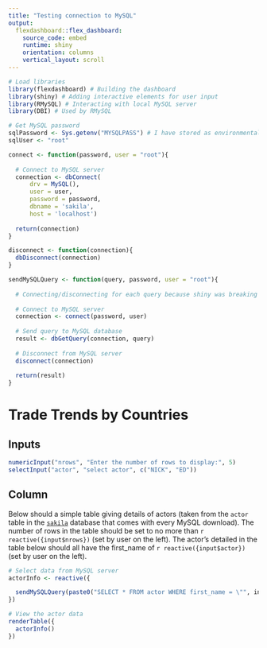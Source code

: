---
title: "Testing connection to MySQL"
output: 
  flexdashboard::flex_dashboard:
    source_code: embed
    runtime: shiny
    orientation: columns
    vertical_layout: scroll
---

```{r setup, include=FALSE}
# Load libraries
library(flexdashboard) # Building the dashboard
library(shiny) # Adding interactive elements for user input
library(RMySQL) # Interacting with local MySQL server
library(DBI) # Used by RMySQL

# Get MySQL password
sqlPassword <- Sys.getenv("MYSQLPASS") # I have stored as environmental variable
sqlUser <- "root"
```

```{r define functions to interact with MySQL server}

connect <- function(password, user = "root"){
  
  # Connect to MySQL server
  connection <- dbConnect(
      drv = MySQL(),
      user = user, 
      password = password,
      dbname = 'sakila',
      host = 'localhost')
  
  return(connection)
}

disconnect <- function(connection){
  dbDisconnect(connection)
}

sendMySQLQuery <- function(query, password, user = "root"){
  
  # Connecting/disconnecting for each query because shiny was breaking after 16 connections made (see question here: https://stackoverflow.com/questions/33885400/rmysql-internal-error-in-rs-dbi-getconnection-corrupt-connection-handle)
  
  # Connect to MySQL server
  connection <- connect(password, user)
  
  # Send query to MySQL database
  result <- dbGetQuery(connection, query)
  
  # Disconnect from MySQL server
  disconnect(connection)
  
  return(result)
}
```


Trade Trends by Countries
========================================

Inputs {.sidebar}
----------------------------------------

```{r user input}

numericInput("nrows", "Enter the number of rows to display:", 5)
selectInput("actor", "select actor", c("NICK", "ED"))
```

Column
------------------------------------

Below should a simple table giving details of actors (taken from the `actor` table in the [`sakila`](https://dev.mysql.com/doc/sakila/en/) database that comes with every MySQL download). The number of rows in the table should be set to no more than ``r reactive({input$nrows})`` (set by user on the left). The actor's detailed in the table below should all have the first_name of ``r reactive({input$actor})`` (set by user on the left).

```{r get data based on user input}

# Select data from MySQL server
actorInfo <- reactive({

  sendMySQLQuery(paste0("SELECT * FROM actor WHERE first_name = \"", input$actor, "\" LIMIT ", input$nrows, ";"), password = sqlPassword, user = sqlUser)
})
```

```{r show data}
# View the actor data
renderTable({
  actorInfo()
})
```
